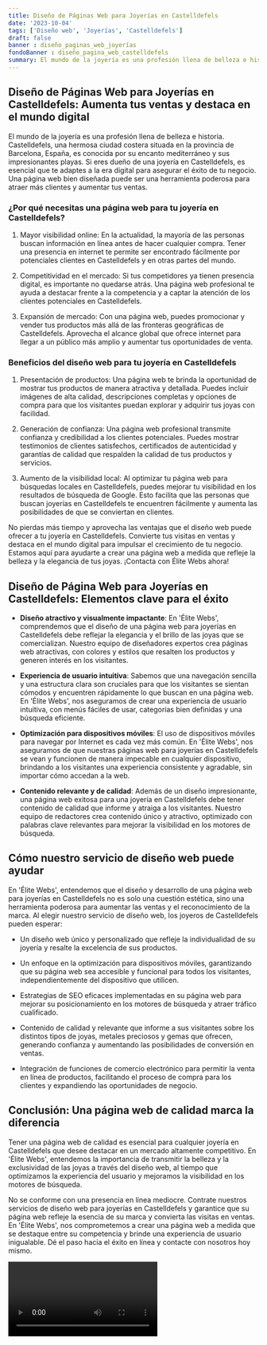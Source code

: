 ```yaml
---
title: Diseño de Páginas Web para Joyerías en Castelldefels
date: '2023-10-04'
tags: ['Diseño web', 'Joyerías', 'Castelldefels']
draft: false
banner : diseño_paginas_web_joyerías
fondoBanner : diseño_pagina_web_castelldefels
summary: El mundo de la joyería es una profesión llena de belleza e historia. Castelldefels, una hermosa ciudad costera situada en la provincia de Barcelona, ​​España, es conocida por su encanto mediterráneo y sus impresionantes playas. Si eres dueño de una joyería en Castelldefels, es esencial que te adaptes a la era digital para asegurar el éxito de tu negocio. Una página web bien diseñada puede ser una herramienta poderosa para atraer más clientes y aumentar tus ventas.
---
```


## Diseño de Páginas Web para Joyerías en Castelldefels: Aumenta tus ventas y destaca en el mundo digital

El mundo de la joyería es una profesión llena de belleza e historia. Castelldefels, una hermosa ciudad costera situada en la provincia de Barcelona, ​​España, es conocida por su encanto mediterráneo y sus impresionantes playas. Si eres dueño de una joyería en Castelldefels, es esencial que te adaptes a la era digital para asegurar el éxito de tu negocio. Una página web bien diseñada puede ser una herramienta poderosa para atraer más clientes y aumentar tus ventas.

### ¿Por qué necesitas una página web para tu joyería en Castelldefels?

1. Mayor visibilidad online: En la actualidad, la mayoría de las personas buscan información en línea antes de hacer cualquier compra. Tener una presencia en internet te permite ser encontrado fácilmente por potenciales clientes en Castelldefels y en otras partes del mundo.

2. Competitividad en el mercado: Si tus competidores ya tienen presencia digital, es importante no quedarse atrás. Una página web profesional te ayuda a destacar frente a la competencia y a captar la atención de los clientes potenciales en Castelldefels.

3. Expansión de mercado: Con una página web, puedes promocionar y vender tus productos más allá de las fronteras geográficas de Castelldefels. Aprovecha el alcance global que ofrece internet para llegar a un público más amplio y aumentar tus oportunidades de venta.

### Beneficios del diseño web para tu joyería en Castelldefels

1. Presentación de productos: Una página web te brinda la oportunidad de mostrar tus productos de manera atractiva y detallada. Puedes incluir imágenes de alta calidad, descripciones completas y opciones de compra para que los visitantes puedan explorar y adquirir tus joyas con facilidad.

2. Generación de confianza: Una página web profesional transmite confianza y credibilidad a los clientes potenciales. Puedes mostrar testimonios de clientes satisfechos, certificados de autenticidad y garantías de calidad que respalden la calidad de tus productos y servicios.

3. Aumento de la visibilidad local: Al optimizar tu página web para búsquedas locales en Castelldefels, puedes mejorar tu visibilidad en los resultados de búsqueda de Google. Esto facilita que las personas que buscan joyerías en Castelldefels te encuentren fácilmente y aumenta las posibilidades de que se conviertan en clientes.

No pierdas más tiempo y aprovecha las ventajas que el diseño web puede ofrecer a tu joyería en Castelldefels. Convierte tus visitas en ventas y destaca en el mundo digital para impulsar el crecimiento de tu negocio. Estamos aquí para ayudarte a crear una página web a medida que refleje la belleza y la elegancia de tus joyas. ¡Contacta con Élite Webs ahora!

<GifSeo />

<Cta />

## Diseño de Página Web para Joyerías en Castelldefels: Elementos clave para el éxito

- **Diseño atractivo y visualmente impactante**: En 'Élite Webs', comprendemos que el diseño de una página web para joyerías en Castelldefels debe reflejar la elegancia y el brillo de las joyas que se comercializan. Nuestro equipo de diseñadores expertos crea páginas web atractivas, con colores y estilos que resalten los productos y generen interés en los visitantes.

- **Experiencia de usuario intuitiva**: Sabemos que una navegación sencilla y una estructura clara son cruciales para que los visitantes se sientan cómodos y encuentren rápidamente lo que buscan en una página web. En 'Élite Webs', nos aseguramos de crear una experiencia de usuario intuitiva, con menús fáciles de usar, categorías bien definidas y una búsqueda eficiente.

- **Optimización para dispositivos móviles**: El uso de dispositivos móviles para navegar por Internet es cada vez más común. En 'Élite Webs', nos aseguramos de que nuestras páginas web para joyerías en Castelldefels se vean y funcionen de manera impecable en cualquier dispositivo, brindando a los visitantes una experiencia consistente y agradable, sin importar cómo accedan a la web.

- **Contenido relevante y de calidad**: Además de un diseño impresionante, una página web exitosa para una joyería en Castelldefels debe tener contenido de calidad que informe y atraiga a los visitantes. Nuestro equipo de redactores crea contenido único y atractivo, optimizado con palabras clave relevantes para mejorar la visibilidad en los motores de búsqueda.

## Cómo nuestro servicio de diseño web puede ayudar

En 'Élite Webs', entendemos que el diseño y desarrollo de una página web para joyerías en Castelldefels no es solo una cuestión estética, sino una herramienta poderosa para aumentar las ventas y el reconocimiento de la marca. Al elegir nuestro servicio de diseño web, los joyeros de Castelldefels pueden esperar:

- Un diseño web único y personalizado que refleje la individualidad de su joyería y resalte la excelencia de sus productos.

- Un enfoque en la optimización para dispositivos móviles, garantizando que su página web sea accesible y funcional para todos los visitantes, independientemente del dispositivo que utilicen.

- Estrategias de SEO eficaces implementadas en su página web para mejorar su posicionamiento en los motores de búsqueda y atraer tráfico cualificado.

- Contenido de calidad y relevante que informe a sus visitantes sobre los distintos tipos de joyas, metales preciosos y gemas que ofrecen, generando confianza y aumentando las posibilidades de conversión en ventas.

- Integración de funciones de comercio electrónico para permitir la venta en línea de productos, facilitando el proceso de compra para los clientes y expandiendo las oportunidades de negocio.

## Conclusión: Una página web de calidad marca la diferencia

Tener una página web de calidad es esencial para cualquier joyería en Castelldefels que desee destacar en un mercado altamente competitivo. En 'Élite Webs', entendemos la importancia de transmitir la belleza y la exclusividad de las joyas a través del diseño web, al tiempo que optimizamos la experiencia del usuario y mejoramos la visibilidad en los motores de búsqueda.

No se conforme con una presencia en línea mediocre. Contrate nuestros servicios de diseño web para joyerías en Castelldefels y garantice que su página web refleje la esencia de su marca y convierta las visitas en ventas. En 'Élite Webs', nos comprometemos a crear una página web a medida que se destaque entre su competencia y brinde una experiencia de usuario inigualable. Dé el paso hacia el éxito en línea y contacte con nosotros hoy mismo.

<Video />

<CtaBot job='Joyerías' city='Castelldefels'/>

<Gmaps query='Castelldefels+españa+maps' />